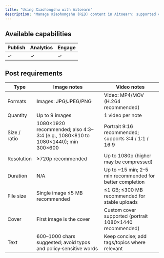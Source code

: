 ```yaml
---
title: "Using Xiaohongshu with Aitoearn"
description: "Manage Xiaohongshu (RED) content in Aitoearn: supported capabilities and post specs."
---
```

## Available capabilities

| Publish | Analytics | Engage |
| --- | --- | --- |
| ✓ | ✓ | ✓ |

## Post requirements

| Type | Image notes | Video notes |
| --- | --- | --- |
| Formats | Images: JPG/JPEG/PNG | Video: MP4/MOV (H.264 recommended) |
| Quantity | Up to 9 images | 1 video per note |
| Size / ratio | 1080×1920 recommended; also 4:3–3:4 (e.g., 1080×810 to 1080×1440); min 300×600 | Portrait 9:16 recommended; supports 3:4 / 1:1 / 16:9 |
| Resolution | ≥720p recommended | Up to 1080p (higher may be compressed) |
| Duration | N/A | Up to ~15 min; 2–5 min recommended for better completion |
| File size | Single image ≤5 MB recommended | ≤1 GB; ≤300 MB recommended for stable uploads |
| Cover | First image is the cover | Custom cover supported (portrait 1080×1440 recommended) |
| Text | 600–1000 chars suggested; avoid typos and policy‑sensitive words | Keep concise; add tags/topics where relevant |
